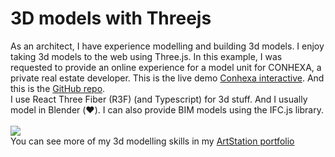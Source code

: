 # 3D models with Threejs

As an architect, I have experience modelling and building 3d models. I enjoy taking 3d models to the web using Three.js. In this example, I was requested to provide an online experience for a model unit for CONHEXA, a private real estate developer. This is the live demo [Conhexa interactive](https://conhexa.netlify.app/). And this is the [GitHub repo](https://github.com/andriusmv/conhexa). 
<br />
I use React Three Fiber (R3F) (and Typescript) for 3d stuff. And I usually model in Blender (❤️). I can also provide BIM models using the IFC.js library.
<br /><br />
<Image src="/conhexa.png" width={800} height={650} />
<br />
You can see more of my 3d modelling skills in my [ArtStation portfolio](https://artstation.com/pantallaverde)
